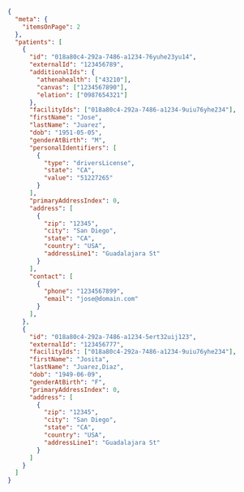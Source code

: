 ```json
{
  "meta": {
    "itemsOnPage": 2
  },
  "patients": [
    {
      "id": "018a80c4-292a-7486-a1234-76yuhe23yu14",
      "externalId": "123456789",
      "additionalIds": { 
        "athenahealth": ["43210"], 
        "canvas": ["1234567890"], 
        "elation": ["0987654321"] 
      },
      "facilityIds": ["018a80c4-292a-7486-a1234-9uiu76yhe234"],
      "firstName": "Jose",
      "lastName": "Juarez",
      "dob": "1951-05-05",
      "genderAtBirth": "M",
      "personalIdentifiers": [
        {
          "type": "driversLicense",
          "state": "CA",
          "value": "51227265"
        }
      ],
      "primaryAddressIndex": 0,
      "address": [
        {
          "zip": "12345",
          "city": "San Diego",
          "state": "CA",
          "country": "USA",
          "addressLine1": "Guadalajara St"
        }
      ],
      "contact": [
        {
          "phone": "1234567899",
          "email": "jose@domain.com"
        }
      ],
    },
    {
      "id": "018a80c4-292a-7486-a1234-5ert32uij123",
      "externalId": "123456777",
      "facilityIds": ["018a80c4-292a-7486-a1234-9uiu76yhe234"],
      "firstName": "Josita",
      "lastName": "Juarez,Diaz",
      "dob": "1949-06-09",
      "genderAtBirth": "F",
      "primaryAddressIndex": 0,
      "address": [
        {
          "zip": "12345",
          "city": "San Diego",
          "state": "CA",
          "country": "USA",
          "addressLine1": "Guadalajara St"
        }
      ]
    }
  ]
}
```
